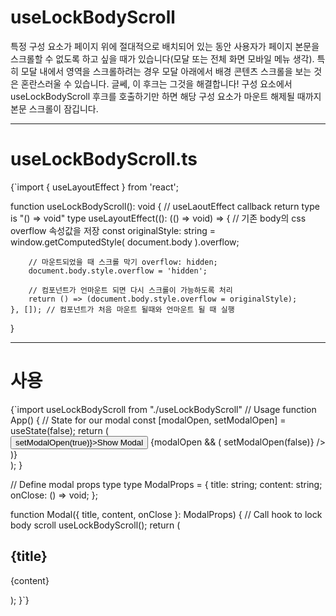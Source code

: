 
# useLockBodyScroll
특정 구성 요소가 페이지 위에 절대적으로 배치되어 있는 동안 사용자가 페이지 본문을 스크롤할 수 없도록 하고 싶을 때가 있습니다(모달 또는 전체 화면 모바일 메뉴 생각).
특히 모달 내에서 영역을 스크롤하려는 경우 모달 아래에서 배경 콘텐츠 스크롤을 보는 것은 혼란스러울 수 있습니다. 글쎄, 이 후크는 그것을 해결합니다! 구성 요소에서 useLockBodyScroll 후크를 호출하기만 하면 해당 구성 요소가 마운트 해제될 때까지 본문 스크롤이 잠깁니다.

- - -

# useLockBodyScroll.ts

<CodeBlock lang='typescript'>
{`import { useLayoutEffect } from 'react';

function useLockBodyScroll(): void {
    // useLaoutEffect callback return type is "() => void" type
    useLayoutEffect((): (() => void) => {
        // 기존 body의 css overflow 속성값을 저장
        const originalStyle: string = window.getComputedStyle(
            document.body
        ).overflow;

        // 마운트되었을 때 스크롤 막기 overflow: hidden;
        document.body.style.overflow = 'hidden';

        // 컴포넌트가 언마운트 되면 다시 스크롤이 가능하도록 처리
        return () => (document.body.style.overflow = originalStyle);
    }, []); // 컴포넌트가 처음 마운트 될때와 언마운트 될 때 실행
}
</CodeBlock>

- - -

# 사용

<CodeBlock lang='javascript'>
{`import useLockBodyScroll from "./useLockBodyScroll"
// Usage
function App() {
    // State for our modal
    const [modalOpen, setModalOpen] = useState<boolean>(false);
    return (
        <div>
            <button onClick={() => setModalOpen(true)}>Show Modal</button>
            <Content />
            {modalOpen && (
                <Modal
                    title='Try scrolling'
                    content="I bet you you can't! Muahahaha 😈"
                    onClose={() => setModalOpen(false)}
                />
            )}
        </div>
    );
}

// Define modal props type
type ModalProps = {
    title: string;
    content: string;
    onClose: () => void;
};

function Modal({ title, content, onClose }: ModalProps) {
    // Call hook to lock body scroll
    useLockBodyScroll();
    return (
        <div className='modal-overlay' onClick={onClose}>
            <div className='modal'>
                <h2>{title}</h2>
                <p>{content}</p>
            </div>
        </div>
    );
}`}
</CodeBlock>